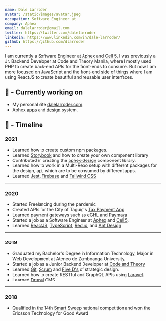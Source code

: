 ```yaml
---
name: Dale Larroder
avatar: /static/images/avatar.jpeg
occupation: Software Engineer at
company: Aphex
email: dalelarroder@gmail.com
twitter: https://twitter.com/dalelarroder
linkedin: https://www.linkedin.com/in/dale-larroder/
github: https://github.com/dlarroder
---
```


I am currently a Software Engineer at [Aphex](https://aphex.co/) and [Cell 5](https://www.cell5.co.uk/), I was previously a Jr. Backend Developer at Code and Theory Manila, where I mostly used PHP to create back-end APIs for the front-ends to consume. But now I am more focused on JavaScript and the front-end side of things where I am using ReactJS to create beautiful and reusable user interfaces.

## 👷 - Currently working on

- My personal site [dalelarroder.com](/).
- Aphex [apps](https://app.aphex.co/) and [design](https://aphex-design.web.app/) system.

## 🌱 - Timeline

### 2021

- Learned how to create custom npm packages.
- Learned [Storybook](https://storybook.js.org/) and how to create your own component library
- Contributed in creating the [aphex-design](https://aphex-design.web.app/) component library.
- Learned how to work in a Multi-Repo setup with different packages for the design, api, which are to be consumed by different apps.
- Learned [Jest](https://jestjs.io/), [Firebase](https://firebase.google.com/) and [Tailwind CSS](https://tailwindcss.com/)

---

### 2020

- Started Freelancing during the pandemic
- Created APIs for the City of Taguig's [Tax Payment App](https://payment.taguig.gov.ph/)
- Learned payment gateways such as [eGHL](https://e-ghl.com/) and [Paymaya](https://www.paymaya.com/)
  &nbsp;
- Started a job as a Software Engineer at [Aphex](https://aphex.co/) and [Cell 5](https://www.cell5.co.uk/).
- Learned [ReactJS](https://reactjs.org/), [TypeScript](https://www.typescriptlang.org/), [Redux](https://redux.js.org/), and [Ant Design](https://ant.design/)

---

### 2019

- Graduated my Bachelor's Degree in Information Technology, Major in Web Development at Ateneo de Zamboanga University.
- Started a job as a Junior Backend Developer at [Code and Theory](https://www.codeandtheory.com/)
- Learned [Git](https://git-scm.com/book/en/v2/Getting-Started-About-Version-Control), [Scrum](https://www.scrum.org/resources/what-is-scrum) and [Five D's](https://www.creativerevolution.com.au/blog/the-5-ds-of-strategic-design) of strategic design.
- Learned how to create RESTful and GraphQL APIs using [Laravel](https://laravel.com/).
- Learned [Drupal](https://www.drupal.org/) CMS.

---

### 2018

- Qualified in the 14th [Smart Sweep](https://smart.com.ph/About/newsroom/full-news/2018/05/16/cebu-schools-sweep-top-awards-at-smart-innovation-competition) national competition and won the Ericsson Technology for Good Award
